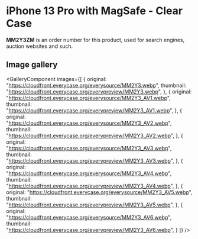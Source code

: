 
# iPhone 13 Pro  with MagSafe - Clear Case

<Callout type='info' emoji='👉🏻'>**MM2Y3ZM** is an order number for this product, used for search engines, auction websites and such.</Callout>

## Image gallery

<GalleryComponent
    images={[
      {
        original: "https://cloudfront.everycase.org/everysource/MM2Y3.webp",
        thumbnail: "https://cloudfront.everycase.org/everypreview/MM2Y3.webp",
      },
      {
        original: "https://cloudfront.everycase.org/everysource/MM2Y3_AV1.webp",
        thumbnail: "https://cloudfront.everycase.org/everypreview/MM2Y3_AV1.webp",
      },
      {
        original: "https://cloudfront.everycase.org/everysource/MM2Y3_AV2.webp",
        thumbnail: "https://cloudfront.everycase.org/everypreview/MM2Y3_AV2.webp",
      },
      {
        original: "https://cloudfront.everycase.org/everysource/MM2Y3_AV3.webp",
        thumbnail: "https://cloudfront.everycase.org/everypreview/MM2Y3_AV3.webp",
      },
      {
        original: "https://cloudfront.everycase.org/everysource/MM2Y3_AV4.webp",
        thumbnail: "https://cloudfront.everycase.org/everypreview/MM2Y3_AV4.webp",
      },
      {
        original: "https://cloudfront.everycase.org/everysource/MM2Y3_AV5.webp",
        thumbnail: "https://cloudfront.everycase.org/everypreview/MM2Y3_AV5.webp",
      },
      {
        original: "https://cloudfront.everycase.org/everysource/MM2Y3_AV6.webp",
        thumbnail: "https://cloudfront.everycase.org/everypreview/MM2Y3_AV6.webp",
      }
    ]}
  />
